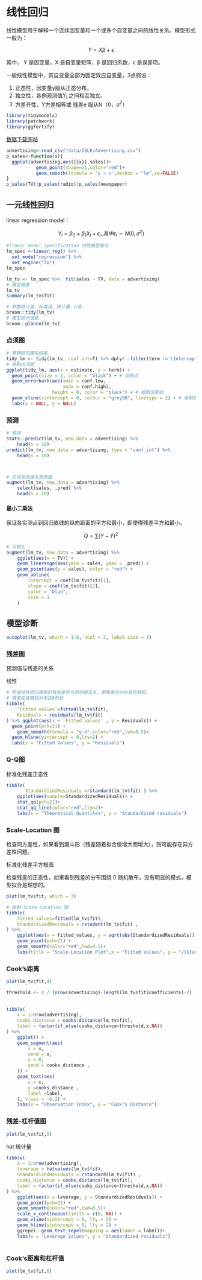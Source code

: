 # 线性回归

线性模型用于解释一个连续因变量和一个或多个自变量之间的线性关系。模型形式一般为：

$$
Y=X\beta + \epsilon
$$

其中， Y 是因变量，X 是自变量矩阵，β 是回归系数，ϵ 是误差项。

一般线性模型中，其自变量全部为固定效应自变量，3点假设：

1.  正态性，因变量y服从正态分布。
2.  独立性，各例观测值Y~i~ 之间相互独立。
3.  方差齐性，Y方差相等或 残差e 服从N（0，σ^2^）

```r
library(tidymodels)
library(patchwork)
library(ggfortify)
```

[数据下载网站](https://www.statlearning.com/resources-second-edition)

```r
advertising<-read_csv("data/ISLR/Advertising.csv")
p_sales<-function(x){
  ggplot(advertising,aes({{x}},sales))+
           geom_point(shape=21,color="red")+
           geom_smooth(formula = 'y ~ x',method = "lm",se=FALSE)
}
p_sales(TV)|p_sales(radio)|p_sales(newspaper)
```

## 一元线性回归

linear regression model：

$$
Y_i=\beta_0+ \beta_1 X_i+\epsilon_i,其中\epsilon_i\sim N(0,\sigma^2)
$$

```r
#linear model specification 线性模型规范
lm_spec <-linear_reg() %>%
  set_mode("regression") %>%
  set_engine("lm")  
lm_spec
```

```r
lm_tv <- lm_spec %>%  fit(sales ~ TV, data = advertising)
# 模型摘要
lm_tv
summary(lm_tv$fit)

# 参数估计值、标准误、统计量、p值
broom::tidy(lm_tv)
# 模型统计信息
broom::glance(lm_tv) 
```

### 点须图

```r

# 整理回归模型结果
tidy_lm <- tidy(lm_tv, conf.int=T) %>% dplyr::filter(term !='(Intercept)' )
# 绘制点须图
ggplot(tidy_lm, aes(x = estimate, y = term)) +
  geom_point(size = 2, color = "black") + # 绘制点
  geom_errorbarh(aes(xmin = conf.low, 
                     xmax = conf.high), 
                 height = 0, color = "black") + # 绘制误差线
  geom_vline(xintercept = 0, colour = "grey50", linetype = 2) + # 绘制参考线
  labs(x = NULL, y = NULL) 

```

### 预测

```r
# 预测
stats::predict(lm_tv, new_data = advertising) %>% 
    head(n = 10)
predict(lm_tv, new_data = advertising, type = "conf_int") %>% 
    head(n = 10)



# 比较观测值与预测值
augment(lm_tv, new_data = advertising) %>%
    select(sales, .pred) %>%
    head(n = 10)
```

#### 最小二乘法

保证各实测点到回归直线的纵向距离的平方和最小，即使得残差平方和最小。

$$
Q=\sum (Y-\hat Y)^2
$$

```r
# 可视化
augment(lm_tv, new_data = advertising) %>%
    ggplot(aes(x = TV)) +
    geom_linerange(aes(ymin = sales, ymax = .pred)) +
    geom_point(aes(y = sales), color = "red") +
    geom_abline(
        intercept = coef(lm_tv$fit)[1],
        slope = coef(lm_tv$fit)[2],
        color = "blue",
        size = 1
    )
```

## 模型诊断

```r
autoplot(lm_tv, which = 1:6, ncol = 2, label.size = 3)
```

### 残差图

预测值与残差的关系

线性

```r
# 检查线性回归模型的残差是否与预测值无关，即残差的分布是否随机。
# 残差应该随机分布在0附近
tibble(
    `Fitted values`=fitted(lm_tv$fit),
    Residuals = residuals(lm_tv$fit)
) %>% ggplot(aes(x = `Fitted values` , y = Residuals)) +
  geom_point(pch=21) +
    geom_smooth(formula = "y~x",color="red",lwd=0.5)+
  geom_hline(yintercept = 0,lty=2) +
  labs(x = "Fitted Values", y = "Residuals")
```

### Q-Q图

标准化残差正态性

```r
tibble(
       StandardizedResiduals =rstandard(lm_tv$fit) ) %>% 
    ggplot(aes(sample=StandardizedResiduals)) +
    stat_qq(pch=21)+
    stat_qq_line(color="red",lty=2)+
    labs(x = "Theoretical Quantiles", y = "Standardized residuals")

```

### Scale-Location 图

检查同方差性，如果看到漏斗形（残差随着拟合值增大而增大），则可能存在异方差性问题。

标准化残差平方根图

检查残差的正态性，如果看到残差的分布围绕 0 随机散布，没有明显的模式，模型拟合是理想的。

```r
plot(lm_tv$fit, which = 3)
```

```r
# 绘制 Scale-Location 图
tibble(
    fitted_values=fitted(lm_tv$fit),
    StandardizedResiduals = rstudent(lm_tv$fit) ,
) %>%
    ggplot(aes(x = fitted_values, y = sqrt(abs(StandardizedResiduals)))) +
    geom_point(pch=21) +
    geom_smooth(color="red",lwd=0.5)+
    labs(title = "Scale-Location Plot",x = "Fitted Values", y = "√|Standardized residuals|")
```

### Cook's距离

```r
plot(lm_tv$fit,4)  
```

```r
threshold <- 4 / (nrow(advertising)-length(lm_tv$fit$coefficients)-2)
                  
                 
tibble(
    x = 1:nrow(advertising),
    cooks_distance = cooks.distance(lm_tv$fit),
    label = factor(if_else(cooks_distance>threshold,x,NA))
) %>% 
    ggplot() +
    geom_segment(aes(
        x = x,
        xend = x,
        y = 0,
        yend = cooks_distance ,
    )) +
    geom_text(aes(
        x = x,
        y =cooks_distance ,
        label =label,
    ), vjust = -0.2) +
    labs(x = "Observation Index", y = "Cook's Distance")
```

### 残差-杠杆值图

```r
plot(lm_tv$fit,5)  
```

hat 统计量

```r
tibble(
    x = 1:nrow(advertising),
    leverage = hatvalues(lm_tv$fit),
    StandardizedResiduals = rstandard(lm_tv$fit) ,
    cooks_distance = cooks.distance(lm_tv$fit),
    label = factor(if_else(cooks_distance>threshold,x,NA))
) %>%
    ggplot(aes(x = leverage, y = StandardizedResiduals)) +
    geom_point(pch=21) +
    geom_smooth(color="red",lwd=0.5)+
    scale_x_continuous(limits = c(0, NA)) +
    geom_vline(xintercept = 0, lty = 2) +
    geom_hline(yintercept = 0, lty = 2) +
    ggrepel::geom_text_repel(mapping = aes(label = label))+
    labs(x = "Leverage Values", y = "Standardized residuals")



```

### Cook‘s距离和杠杆值

```r
plot(lm_tv$fit,6)  
```
